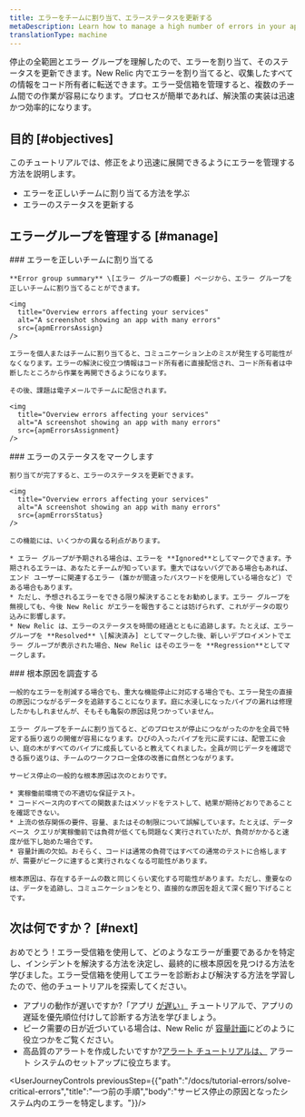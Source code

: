 ```yaml
---
title: エラーをチームに割り当て、エラーステータスを更新する
metaDescription: Learn how to manage a high number of errors in your app.
translationType: machine
---
```





停止の全範囲とエラー グループを理解したので、エラーを割り当て、そのステータスを更新できます。New Relic 内でエラーを割り当てると、収集したすべての情報をコード所有者に転送できます。エラー受信箱を管理すると、複数のチーム間での作業が容易になります。プロセスが簡単であれば、解決策の実装は迅速かつ効率的になります。

## 目的 [#objectives]

このチュートリアルでは、修正をより迅速に展開できるようにエラーを管理する方法を説明します。

* エラーを正しいチームに割り当てる方法を学ぶ
* エラーのステータスを更新する

## エラーグループを管理する [#manage]

<Steps>
  <Step>
    ### エラーを正しいチームに割り当てる

    **Error group summary** \[エラー グループの概要] ページから、エラー グループを正しいチームに割り当てることができます。

    <img
      title="Overview errors affecting your services"
      alt="A screenshot showing an app with many errors"
      src={apmErrorsAssign}
    />

    エラーを個人またはチームに割り当てると、コミュニケーション上のミスが発生する可能性がなくなります。エラーの解決に役立つ情報はコード所有者に直接配信され、コード所有者は中断したところから作業を再開できるようになります。

    その後、課題は電子メールでチームに配信されます。

    <img
      title="Overview errors affecting your services"
      alt="A screenshot showing an app with many errors"
      src={apmErrorsAssignment}
    />
  </Step>

  <Step>
    ### エラーのステータスをマークします

    割り当てが完了すると、エラーのステータスを更新できます。

    <img
      title="Overview errors affecting your services"
      alt="A screenshot showing an app with many errors"
      src={apmErrorsStatus}
    />

    この機能には、いくつかの異なる利点があります。

    * エラー グループが予期される場合は、エラーを **Ignored**としてマークできます。予期されるエラーは、あなたとチームが知っています。重大ではないバグである場合もあれば、エンド ユーザーに関連するエラー (誰かが間違ったパスワードを使用している場合など) である場合もあります。
    * ただし、予想されるエラーをできる限り解決することをお勧めします。エラー グループを無視しても、今後 New Relic がエラーを報告することは妨げられず、これがデータの取り込みに影響します。
    * New Relic は、エラーのステータスを時間の経過とともに追跡します。たとえば、エラー グループを **Resolved** \[解決済み] としてマークした後、新しいデプロイメントでエラー グループが表示された場合、New Relic はそのエラーを **Regression**としてマークします。
  </Step>

  <Step>
    ### 根本原因を調査する

    一般的なエラーを削減する場合でも、重大な機能停止に対応する場合でも、エラー発生の直接の原因につながるデータを追跡することになります。庭に水浸しになったパイプの漏れは修理したかもしれませんが、そもそも亀裂の原因は見つかっていません。

    エラー グループをチームに割り当てると、どのプロセスが停止につながったのかを全員で特定する振り返りの開催が容易になります。ひびの入ったパイプを元に戻すには、配管工に会い、庭の木がすべてのパイプに成長していると教えてくれました。全員が同じデータを確認できる振り返りは、チームのワークフロー全体の改善に自然とつながります。

    サービス停止の一般的な根本原因は次のとおりです。

    * 実稼働前環境での不適切な保証テスト。
    * コードベース内のすべての関数またはメソッドをテストして、結果が期待どおりであることを確認できない。
    * 上流の依存関係の要件、容量、またはその制限について誤解しています。たとえば、データベース クエリが実稼働前では負荷が低くても問題なく実行されていたが、負荷がかかると速度が低下し始めた場合です。
    * 容量計画の欠如。おそらく、コードは通常の負荷ではすべての通常のテストに合格しますが、需要がピークに達すると実行されなくなる可能性があります。

    根本原因は、存在するチームの数と同じくらい変化する可能性があります。ただし、重要なのは、データを追跡し、コミュニケーションをとり、直接的な原因を超えて深く掘り下げることです。
  </Step>
</Steps>

## 次は何ですか？ [#next]

おめでとう！エラー受信箱を使用して、どのようなエラーが重要であるかを特定し、インシデントを解決する方法を決定し、最終的に根本原因を見つける方法を学びました。エラー受信箱を使用してエラーを診断および解決する方法を学習したので、他のチュートリアルを探索してください。

* アプリの動作が遅いですか?「アプリ [が遅い」](docs/tutorial-app-slow/root-causes) チュートリアルで、アプリの遅延を優先順位付けして診断する方法を学びましょう。
* ピーク需要の日が近づいている場合は、New Relic が [容量計画](/docs/tutorial-peak-demand/get-started)にどのように役立つかをご覧ください。
* 高品質のアラートを作成したいですか?[アラート チュートリアルは、](/docs/tutorial-create-alerts/create-new-relic-alerts/) アラート システムのセットアップに役立ちます。

<UserJourneyControls previousStep={{"path":"/docs/tutorial-errors/solve-critical-errors","title":"一つ前の手順","body":"サービス停止の原因となったシステム内のエラーを特定します。"}}/>